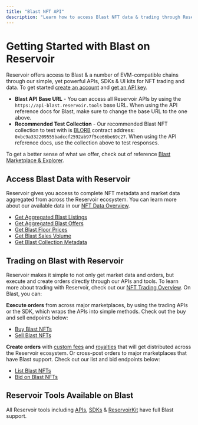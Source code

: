 ```yaml
---
title: "Blast NFT API"
description: "Learn how to access Blast NFT data & trading through Reservoir's developer tools"
---
```


# Getting Started with Blast on Reservoir

Reservoir offers access to Blast & a number of EVM-compatible chains through our simple, yet powerful APIs, SDKs & UI kits for NFT trading and data. To get started [create an account](https://dashboard.reservoir.tools/) and [get an API key](/reference/dashboard-sign-up).

* **Blast API Base URL** - You can access all Reservoir APIs by using the `https://api-blast.reservoir.tools` base URL. When using the API reference docs for Blast, make sure to change the base URL to the one above.
* **Recommended Test Collection** - Our recommended Blast NFT collection to test with is [BLORB](https://blastscan.io/address/0xbc9a332209555badccf2592ab97f5ce66be69c27) contract address: `0xbc9a332209555badccf2592ab97f5ce66be69c27`. When using the API reference docs, use the collection above to test responses.

To get a better sense of what we offer, check out of reference [Blast Marketplace & Explorer](https://explorer.reservoir.tools/blast/collection/0xbc9a332209555badccf2592ab97f5ce66be69c27).

## Access Blast Data with Reservoir

Reservoir gives you access to complete NFT metadata and market data aggregated from across the Reservoir ecosystem. You can learn more about our available data in our [NFT Data Overview](/reference/nft-data-overview).

* [Get Aggregated Blast Listings](/reference/getordersasksv5)
* [Get Aggregated Blast Offers](/reference/getordersbidsv6)
* [Get Blast Floor Prices](/reference/getcollectionsv7)
* [Get Blast Sales Volume](/reference/getcollectionsdailyvolumesv1)
* [Get Blast Collection Metadata](/reference/gettokensv7)

## Trading on Blast with Reservoir

Reservoir makes it simple to not only get market data and orders, but execute and create orders directly through our APIs and tools. To learn more about trading with Reservoir, check out our [NFT Trading Overview](/reference/creating-and-filling-orders). On Blast, you can:

**Execute orders** from across major marketplaces, by using the trading APIs or the SDK, which wraps the APIs into simple methods. Check out the buy and sell endpoints below:

* [Buy Blast NFTs](/reference/postexecutebuyv7)
* [Sell Blast NFTs](/reference/postexecutesellv7)

**Create orders** with [custom fees](/docs/custom-fees) and [royalties](/docs/royalties) that will get distributed across the Reservoir ecosystem. Or cross-post orders to major marketplaces that have Blast support. Check out our list and bid endpoints below:

* [List Blast NFTs](/reference/postexecutelistv5)
* [Bid on Blast NFTs](/reference/postexecutebidv5)

## Reservoir Tools Available on Blast

All Reservoir tools including [APIs](/reference/overview), [SDKs](/reference/reservoir-sdk-jstsnode) & [ReservoirKit](/reference/reservoirkit) have full Blast support.
